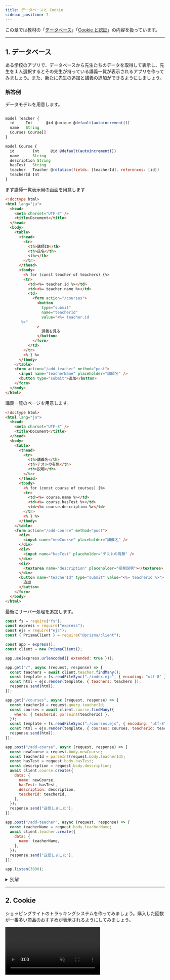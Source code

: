 ```yaml
---
title: データベースと Cookie
sidebar_position: 7
---
```



この章では教材の「[データベース](/docs/web-servers/database/)」「[Cookie と認証](/docs/web-servers/cookie/)」の内容を扱っています。

---

## 1. データベース

ある学校のアプリで、データベースから先生たちのデータを取得して表示し、先生を１人選択するとその先生が持っている講義一覧が表示されるアプリを作ってみましょう。また、新たに先生の追加と講義の追加ができるようにしましょう。

### 解答例

<Answer>

データモデルを用意します。

```javascript title=schema.prisma

model Teacher {
  id     Int      @id @unique @default(autoincrement())
  name   String
  Courses Course[]
}

model Course {
  id        Int     @id @default(autoincrement())
  name      String
  description String
  hasTest   String
  teacher   Teacher @relation(fields: [teacherId], references: [id])
  teacherId Int
}
```

まず講師一覧表示用の画面を用意します

```html title=index.ejs
<!doctype html>
<html lang="ja">
  <head>
    <meta charset="UTF-8" />
    <title>Document</title>
  </head>
  <body>
    <table>
      <thead>
        <tr>
          <th>講師ID</th>
          <th>氏名</th>
          <th></th>
        </tr>
      </thead>
      <tbody>
        <% for (const teacher of teachers) {%>
        <tr>
          <td><%= teacher.id %></td>
          <td><%= teacher.name %></td>
          <td>
            <form action="/courses">
              <button
                type="submit"
                name="teacherId"
                value="<%= teacher.id
       %>"
              >
                講義を見る
              </button>
            </form>
          </td>
        </tr>
        <% } %>
      </tbody>
    </table>
    <form action="/add-teacher" method="post">
      <input name="teacherName" placeholder="講師名" />
      <button type="submit">追加</button>
    </form>
  </body>
</html>
```

講義一覧のページを用意します。

```html title=courses.ejs
<!doctype html>
<html lang="ja">
  <head>
    <meta charset="UTF-8" />
    <title>Document</title>
  </head>
  <body>
    <table>
      <thead>
        <tr>
          <th>講義名</th>
          <th>テストの有無</th>
          <th>説明</th>
        </tr>
      </thead>
      <tbody>
        <% for (const course of courses) {%>
        <tr>
          <td><%= course.name %></td>
          <td><%= course.hasTest %></td>
          <td><%= course.description %></td>
        </tr>
        <% } %>
      </tbody>
    </table>
    <form action="/add-course" method="post">
      <div>
        <input name="newCourse" placeholder="講義名" />
      </div>
      <div>
        <input name="hasTest" placeholder="テストの有無" />
      </div>
      <div>
        <textarea name="description" placeholder="授業説明"></textarea>
      </div>
      <button name="teacherId" type="submit" value="<%= teacherId %>">
        追加
      </button>
    </form>
  </body>
</html>
```

最後にサーバー処理を追加します。

```javascript title=main.js
const fs = require("fs");
const express = require("express");
const ejs = require("ejs");
const { PrismaClient } = require("@prisma/client");

const app = express();
const client = new PrismaClient();

app.use(express.urlencoded({ extended: true }));

app.get("/", async (request, response) => {
  const teachers = await client.teacher.findMany();
  const template = fs.readFileSync("./index.ejs", { encoding: "utf-8" });
  const html = ejs.render(template, { teachers: teachers });
  response.send(html);
});

app.get("/courses", async (request, response) => {
  const teacherId = request.query.teacherId;
  const courses = await client.course.findMany({
    where: { teacherId: parseInt(teacherId) },
  });
  const template = fs.readFileSync("./courses.ejs", { encoding: "utf-8" });
  const html = ejs.render(template, { courses: courses, teacherId: teacherId });
  response.send(html);
});

app.post("/add-course", async (request, response) => {
  const newCourse = request.body.newCourse;
  const teacherId = parseInt(request.body.teacherId);
  const hasTest = request.body.hasTest;
  const description = request.body.description;
  await client.course.create({
    data: {
      name: newCourse,
      hasTest: hasTest,
      description: description,
      teacherId: teacherId,
    },
  });
  response.send("送信しました");
});

app.post("/add-teacher", async (request, response) => {
  const teacherName = request.body.teacherName;
  await client.teacher.create({
    data: {
      name: teacherName,
    },
  });
  response.send("送信しました");
});

app.listen(3000);
```

<ViewSource
  url={import.meta.url}
  path="_samples/database/query-parameter"
  noCodeSandbox
/>

</Answer>

<details>

<summary> 別解　</summary>

解答例ではクエリパラメーターを用いましたが、**パスパラメータ**を使用することもできます。
パスパラメータとは、特定のリソースを参照するために URL に付加される変数のことです。

例えば
`https://exapmle.com/users/:id` という URL の場合（`:id` は適当な数字）、id はそのサイト内で特定のユーザを参照するための変数となります。`https://exapmle.com/users/34` ならば、id が 34 のユーザを参照することになります。

Express でパスパラメータを使用する場合、`app.get` ([`express.Application#get` メソッド](https://expressjs.com/ja/api.html#app.get.method)) の第一引数のパスに `:` を組み込むことによって、パスパラメータ名を決めることができます。また、[`express.Request#params` プロパティ](https://expressjs.com/en/4x/api.html#req.params) にパスパラメータが格納されます。

```javascript
const app = express();

app.get("/users/:id", (request, response) => {
  response.send("user " + request.params.id);
});
```

このパスパラメータを用いた解答を作ることもできます。

以下解答例となります。

<ViewSource
  url={import.meta.url}
  path="_samples/database/path-parameter"
  noCodeSandbox
/>

</details>

---

## 2. Cookie

ショッピングサイトのトラッキングシステムを作ってみましょう。購入した回数が一番多い商品のおすすめが表示されるようにしてみましょう。

<video src={trackingVideo} controls muted autoPlay loop />

- 購入ボタンを押した回数がクッキーに保存されるようにしてみましょう。
- 購入した回数が一番多い商品をお勧めするようにしてみましょう。

### 解答例

<Answer>

```html title=index.ejs
<!doctype html>
<html lang="ja">
  <head>
    <meta charset="UTF-8" />
    <title>ut商会</title>
  </head>
  <body>
    <table>
      <thead>
        <tr>
          <th>車</th>
          <th>指輪</th>
          <th>エビ</th>
        </tr>
      </thead>
      <tbody>
          <tr>
            <% for ( const item of items ){%>
              <td><form action=<%= `/${item}` %>><button>購入</button></form></td>
            <% } %>
          </tr>
      </tbody>
    </table>
    <% if(recommended){ %>
      <div>あなたへのおすすめは<%= recommended %>です</div>
    <% } %>
  </body>
</html>

```

```javascript title=main.js
const fs = require("fs");
const ejs = require("ejs");
const express = require("express");
const cookieParser = require("cookie-parser");

const app = express();
app.use(cookieParser());

const items = ["car", "ring", "shrimp"];

app.get("/", (request, response) => {
  let recommended;
  const carPreference = parseInt(request.cookies.carPreference) || 0;
  const ringPreference = parseInt(request.cookies.ringPreference) || 0;
  const shrimpPreference = parseInt(request.cookies.shrimpPreference) || 0;
  const favorite = Math.max(carPreference, ringPreference, shrimpPreference);
  if (
    (carPreference === ringPreference && carPreference === favorite) ||
    (ringPreference === shrimpPreference && ringPreference === favorite) ||
    (shrimpPreference === carPreference && shrimpPreference === favorite) ||
    favorite === 0
  ) {
    recommended = null;
  } else if (carPreference === favorite) {
    recommended = "車";
  } else if (ringPreference === favorite) {
    recommended = "指輪";
  } else {
    recommended = "エビ";
  }
  const template = fs.readFileSync("./index.ejs", { encoding: "utf-8" });
  const html = ejs.render(template, { items: items, recommended: recommended });
  response.send(html);
});

app.get("/car", (request, response) => {
  const carPreference = Number(request.cookies.carPreference) || 0;
  const newCarPreference = carPreference + 1;
  response.cookie("carPreference", newCarPreference.toString());
  response.send("車を買いました");
});

app.get("/ring", (request, response) => {
  const ringPreference = Number(request.cookies.ringPreference) || 0;
  const newRingPreference = ringPreference + 1;
  response.cookie("ringPreference", newRingPreference.toString());
  response.send("指輪を買いました");
});

app.get("/shrimp", (request, response) => {
  const shrimpPreference = Number(request.cookies.shrimpPreference) || 0;
  const newShrimpPreference = shrimpPreference + 1;
  response.cookie("shrimpPreference", newShrimpPreference.toString());
  response.send("エビを買いました");
});

app.listen(3000);
```

<ViewSource url={import.meta.url} path="_samples/cookie" />

</Answer>
